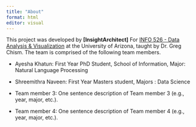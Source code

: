 ```yaml
---
title: "About"
format: html
editor: visual
---
```


This project was developed by **\[InsightArchitect\]** For [INFO 526 - Data Analysis & Visualization](https://datavizaz.org/) at the University of Arizona, taught by Dr. Greg Chism. The team is comprised of the following team members.

-   Ayesha Khatun: First Year PhD Student, School of Information, Major: Natural Language Processing

-   Shreemithra Naveen: First Year Masters student, Majors : Data Science

-   Team member 3: One sentence description of Team member 3 (e.g., year, major, etc.).

-   Team member 4: One sentence description of Team member 4 (e.g., year, major, etc.).
